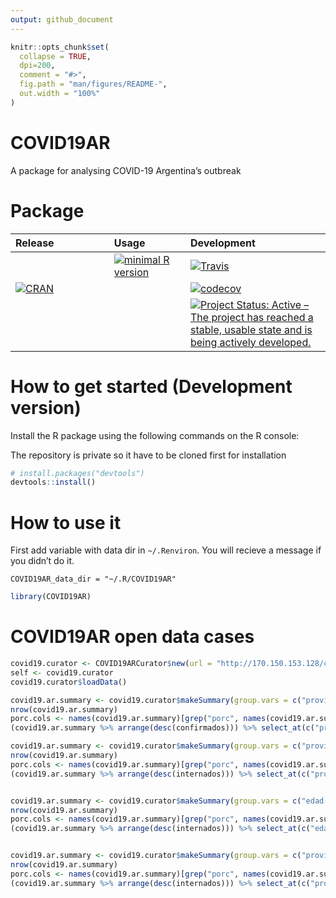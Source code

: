 ```yaml
---
output: github_document
---
```


<!-- README.md is generated from README.Rmd. Please edit that file -->

```r
knitr::opts_chunk$set(
  collapse = TRUE,
  dpi=200,
  comment = "#>",
  fig.path = "man/figures/README-",
  out.width = "100%"
)
```



# COVID19AR

A package for analysing COVID-19 Argentina's outbreak

 <!-- . -->




# Package

| Release | Usage | Development |
|:--------|:------|:------------|
| | [![minimal R version](https://img.shields.io/badge/R%3E%3D-3.6.0-blue.svg)](https://cran.r-project.org/) | [![Travis](https://travis-ci.org/rOpenStats/COVID19AR.svg?branch=master)](https://travis-ci.org/rOpenStats/COVID19AR) |
| [![CRAN](http://www.r-pkg.org/badges/version/COVID19AR)](https://cran.r-project.org/package=COVID19AR) | | [![codecov](https://codecov.io/gh/rOpenStats/COVID19AR/branch/master/graph/badge.svg)](https://codecov.io/gh/rOpenStats/COVID19AR) |
|||[![Project Status: Active – The project has reached a stable, usable state and is being actively developed.](https://www.repostatus.org/badges/latest/active.svg)](https://www.repostatus.org/#active)|




# How to get started (Development version)

Install the R package using the following commands on the R console:

The repository is private so it have to be cloned first for installation
```R
# install.packages("devtools")
devtools::install()
```

# How to use it

First add variable with data dir in `~/.Renviron`. You will recieve a message if you didn't do it. 

```.Renviron
COVID19AR_data_dir = "~/.R/COVID19AR"
```

```r
library(COVID19AR)
```


# COVID19AR open data cases

```r
covid19.curator <- COVID19ARCurator$new(url = "http://170.150.153.128/covid/covid_19_casos.csv")
self <- covid19.curator
covid19.curator$loadData()
```

```r
covid19.ar.summary <- covid19.curator$makeSummary(group.vars = c("provincia_residencia"))
nrow(covid19.ar.summary)
porc.cols <- names(covid19.ar.summary)[grep("porc", names(covid19.ar.summary))]
(covid19.ar.summary %>% arrange(desc(confirmados))) %>% select_at(c("provincia_residencia", "confirmados", porc.cols))

covid19.ar.summary <- covid19.curator$makeSummary(group.vars = c("provincia_residencia", "sexo"))
nrow(covid19.ar.summary)
porc.cols <- names(covid19.ar.summary)[grep("porc", names(covid19.ar.summary))]
(covid19.ar.summary %>% arrange(desc(internados))) %>% select_at(c("provincia_residencia", "sexo", "confirmados", "internados", porc.cols))


covid19.ar.summary <- covid19.curator$makeSummary(group.vars = c("edad.rango", "origen_financiamiento"))
nrow(covid19.ar.summary)
porc.cols <- names(covid19.ar.summary)[grep("porc", names(covid19.ar.summary))]
(covid19.ar.summary %>% arrange(desc(internados))) %>% select_at(c("edad.rango", "origen_financiamiento", "confirmados", "internados", porc.cols))


covid19.ar.summary <- covid19.curator$makeSummary(group.vars = c("provincia_residencia", "origen_financiamiento"))
nrow(covid19.ar.summary)
porc.cols <- names(covid19.ar.summary)[grep("porc", names(covid19.ar.summary))]
(covid19.ar.summary %>% arrange(desc(internados))) %>% select_at(c("provincia_residencia", "origen_financiamiento", "confirmados", "internados", porc.cols))
```



